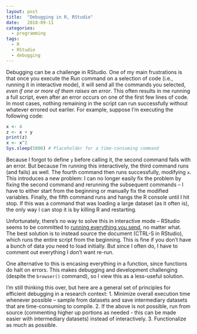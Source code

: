 ```yaml
---
layout: post
title:  "Debugging in R, RStudio"
date:   2018-09-11
categories: 
  - programming
tags:
  - R
  - RStudio
  - debugging
---
```


Debugging can be a challenge in RStudio. One of my main frustrations is that once you execute the Run command on a selection of code (i.e., running it in interactive mode), it will send all the commands you selected, _even if one or more of them raises an error_. This often results in me running a full script, even after an error occurs on one of the first few lines of code. In most cases, nothing remaining in the script can run successfully without whatever errored out earlier. For example, suppose I'm executing the following code:

```r
x <- 4
z <- x + y
print(z)
x <- x^2
Sys.sleep(5000) # Placeholder for a time-consuming command
```

Because I forgot to define `y` before calling it, the second command fails with an error. But because I'm running this interactively, the third command runs (and fails) as well. The fourth command then runs successfully, modifying `x`. This introduces a new problem: I can no longer easily fix the problem by fixing the second command and rerunning the subsequent commands -- I have to either start from the beginning or manually fix the modified variables. Finally, the fifth command runs and hangs the R console until I hit stop. If this was a command that was loading a large dataset (as it often is), the only way I can stop it is by killing R and restarting.

Unfortunately, there's no way to solve this in interactive mode -- RStudio seems to be committed to [running everything you send](https://stackoverflow.com/questions/42256291/make-execution-stop-on-error-in-rstudio-interactive-r-session), no matter what. The best solution is to instead source the document (CTRL-S in RStudio), which runs the entire script from the beginning. This is fine if you don't have a bunch of data you need to load initially. But since I often do, I have to comment out everything I don't want re-run.

One alternative to this is encasing everything in a function, since functions do halt on errors. This makes debugging and development challenging (despite the `browser()` command), so I view this as a less-useful solution.

I'm still thinking this over, but here are a general set of principles for efficient debugging in a research context:
1. Minimize overall execution time whenever possible -- sample from datasets and save intermediary datasets that are time-consuming to compile.
2. If the above is not possible, run from source (commenting higher up portions as needed - this can be made easier with intermediary datasets) instead of interactively.
3. Functionalize as much as possible.
